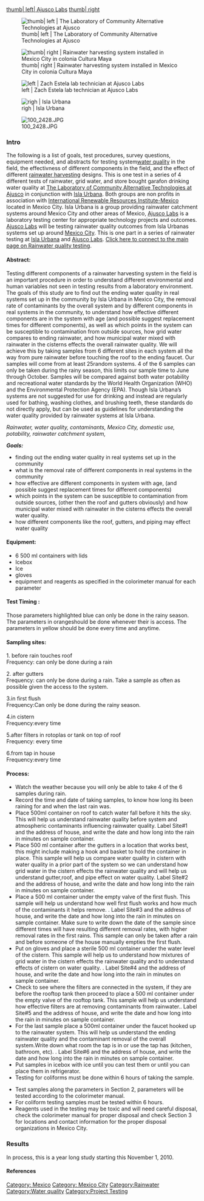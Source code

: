 
[[ File: Ajusco_Isla_Oct_2010_028.JPG| thumb| left| Ajusco Labs]]
[[ File:Logo-Isla-urbana-facebook-2dark.jpg| thumb| right]]


[[File: Ajusco_Isla_Oct_2010_033.JPG| thumb| left | The Laboratory of Community Alternative Technologies at Ajusco]]

[[File:Casa_de_Maria_Luisa.jpg | thumb| right | Rainwater harvesting system installed in Mexico City in colonia Cultura Maya]]

[[File:Ajusco Isla Oct 2010 024.JPG |thumb|  left | Zach Estela lab technician at Ajusco Labs]]

[[File:100_2455.JPG|thumb| righ | Isla Urbana ]]

[[File:100_2428.JPG|thumb|right]]



===Intro===
The following is a list of goals, test procedures, survey questions, equipment needed, and abstracts for testing system[[water quality]] in the field, the effectivness of different components in the field, and the effect of different [[rainwater harvesting]] designs.  This is one test in a series of 4 different tests of rainwater, grid water, and store bought garafon drinking water quality at [[The Laboratory of Community Alternative Technologies at Ajusco]] in conjunction with [[Isla Urbana]].   Both groups are non profits in association with [[ International Renewable Resources Institute-Mexico]] located in Mexico City.  Isla Urbana is a group providing rainwater catchment systems around Mexico City and other areas of Mexico, [[The Laboratory of Community Alternative Technologies at Ajusco | Ajusco Labs]] is a laboratory testing center for appropriate technology projects and outcomes. [[The Laboratory of Community Alternative Technologies at Ajusco | Ajusco Labs]] will be testing rainwater quality outcomes from Isla Urbanas systems set up around [[Mexico City]].  This is one part in a series of rainwater testing at [[Isla Urbana]] and [[The Laboratory of Community Alternative Technologies at Ajusco | Ajusco Labs]]. [[Rainwater quality testing with Isla Urbana| Click here to connect to the main page on Rainwater quality testing]].



====Abstract:====
Testing different components of a rainwater harvesting system  in the field is an important procedure in order to understand different environmental and human variables not seen in testing results from a laboratory environment.  The goals of this study are to find out the ending water quality in real systems set up in the community by Isla Urbana in Mexico City, the removal rate of contaminants by the overall system and by different components in real systems in the community, to understand how effective different components are in the system with age (and possible suggest replacement times for different components), as well as  which points in the system can be susceptible to contamination from outside sources, how grid water compares to ending rainwater, and how municipal water mixed with rainwater in the cisterns effects the overall rainwater quality.  We will achieve this by taking samples from 6 different sites in each system all the way from pure rainwater before touching the roof to the ending faucet.  Our samples will come from at least 25random systems.  4 of the 6 samples can only be taken during the rainy season, this limits our sample time to June through October.  Samples will be compared against both water potability and recreational water standards by the World Health Organization (WHO) and the Environmental Protection Agency (EPA). Though Isla Urbana’s systems are not suggested for use for drinking and instead are regularly used for bathing, washing clothes, and brushing teeth, these standards do not directly apply, but can be used as guidelines for understanding the water quality provided by rainwater systems at Isla Urbana.  

''Rainwater, water quality, contaminants, Mexico City, domestic use, potability, rainwater catchment system,  
''

'''''Goals:'''''
*finding out the ending water quality in real systems set up in the community
*what is the removal rate of different components in real systems in the community
*how effective are different components in system with age, (and possible suggest replacement times for different components)  
*which points in the system can be susceptible to contamination from outside sources, (other then the roof and gutters obviously) and how municipal water mixed with rainwater in the cisterns effects the overall water quality.
*how different components like the roof, gutters, and piping may effect water quality

====Equipment:====
*6 500 ml containers with lids
*Icebox
*Ice
*gloves
*equipment and reagents as specified in the colorimeter manual for each parameter


====Test Timing :====
Those parameters highlighted blue can only be done in the rainy season.  The parameters in orangeshould be done whenever their is access.  The parameters in yellow should be done every time and anytime.   


====Sampling sites:====
1. before rain touches roof <br />
Frequency: can only be done during a rain

2. after gutters <br />
Frequency: can only be done during a rain. Take a sample as often as possible given the access to the system. 

3.in first flush    <br />
Frequency:Can only be done during the rainy season. 

4.in cistern <br />
Frequency:every time

5.after filters in rotoplas  or tank  on top of roof <br />
Frequency: every time 

6.from tap in house   <br />
Frequency:every time 



====Process:====

*Watch the weather because you will only be able to take 4 of the 6 samples during rain.   
*Record the time and date of taking samples, to know how long its been raining for and when the last rain was.
*Place 500ml container on roof to catch water fall before it hits the sky.  This will help us understand rainwater quality before system and atmospheric contaminants influencing rainwater quality. Label Site#1 and the address of house, and write the date and how long into the rain in minutes on sample container. 
*Place 500 ml container after the gutters in a location that works best, this might include making a hook and basket to hold the container in place.  This sample will help us compare water quality in cistern with water quality in a prior part of the system  so we can understand how grid water in the cistern effects the rainwater quality and will help us understand gutter,roof, and pipe effect on water quality. Label Site#2 and the address of house, and write the date and how long into the rain in minutes on sample container. 
*Place a 500 ml container under the empty valve of the first flush. This sample will help us understand how well first flush works and how much of the contaminants it helps remove. . Label Site#3 and the address of house, and write the date and how long into the rain in minutes on sample container. Make sure to write down the date of the sample since different times will have resulting different removal rates, with higher removal rates in the first rains.  This sample can only be taken after a rain and before someone of the house manually empties the first flush. 
*Put on gloves and place a sterile 500 ml container under the water level of the cistern. This sample will help us to understand how mixtures of grid water in the cistern effects the rainwater quality and to understand effects of cistern on water quality. . Label Site#4 and the address of house, and write the date and how long into the rain in minutes on sample container.
*Check to see where the filters are connected in the system, if they are before the rooftop tank then proceed to place a 500 ml container under the empty valve of the rooftop tank. This sample will help us understand how effective filters are at removing contaminants from rainwater.. Label Site#5 and the address of house, and write the date and how long into the rain in minutes on sample container.
* For the last sample place a 500ml container under the faucet hooked up to the rainwater system.  This will help us understand the ending rainwater quality and the contaminant removal of the overall system.Write down what room the tap is in or use the tap has (kitchen, bathroom, etc). . Label Site#6 and the address of house, and write the date and how long into the rain in minutes on sample container.
*Put samples in icebox with ice until you can test them or until you can place them in refrigerator. 
*Testing for coliforms must be done within 6 hours of taking the sample. 

*Test samples along the parameters in Section 2,   parameters will be tested according to the colorimeter manual. 
*For coliform  testing samples must be tested within  6 hours. 
*Reagents used in the testing may be toxic and will need careful disposal, check the colorimeter manual for proper disposal and check Section 3 for locations and contact information for the proper disposal organizations in Mexico City.


===Results===
In process, this is a year long study starting this November 1, 2010.  



====References====
<references/>



[[Category: Mexico]]
[[Category: Mexico City]]
[[Category:Rainwater]]
[[Category:Water quality]]
[[Category:Project Testing]]